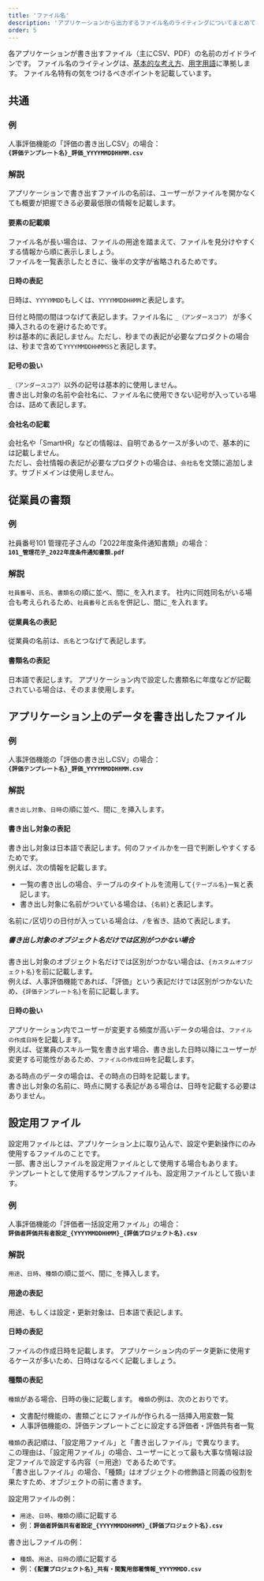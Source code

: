 ```yaml
---
title: 'ファイル名'
description: 'アプリケーションから出力するファイル名のライティングについてまとめています。'
order: 5
---
```


各アプリケーションが書き出すファイル（主にCSV、PDF）の名前のガイドラインです。
ファイル名のライティングは、[基本的な考え方](/products/contents/writing-style/)、[用字用語](/products/contents/idiomatic-usage/)に準拠します。
ファイル名特有の気をつけるべきポイントを記載しています。

## 共通

### 例

人事評価機能の「評価の書き出しCSV」の場合：  
**`{評価テンプレート名}_評価_YYYYMMDDHHMM.csv`**

### 解説

アプリケーションで書き出すファイルの名前は、ユーザーがファイルを開かなくても概要が把握できる必要最低限の情報を記載します。

#### 要素の記載順

ファイル名が長い場合は、ファイルの用途を踏まえて、ファイルを見分けやすくする情報から順に表示しましょう。  
ファイルを一覧表示したときに、後半の文字が省略されるためです。

#### 日時の表記

日時は、`YYYYMMDD`もしくは、`YYYYMMDDHHMM`と表記します。

日付と時間の間はつなげて表記します。ファイル名に `_（アンダースコア）` が多く挿入されるのを避けるためです。  
秒は基本的に表記しません。ただし、秒までの表記が必要なプロダクトの場合は、秒まで含めて`YYYYMMDDHHMMSS`と表記します。

#### 記号の扱い

`_（アンダースコア）`以外の記号は基本的に使用しません。  
書き出し対象の名前や会社名に、ファイル名に使用できない記号が入っている場合は、詰めて表記します。

#### 会社名の記載

会社名や「SmartHR」などの情報は、自明であるケースが多いので、基本的には記載しません。  
ただし、会社情報の表記が必要なプロダクトの場合は、`会社名`を文頭に追加します。サブドメインは使用しません。

## 従業員の書類

### 例

社員番号101 管理花子さんの「2022年度条件通知書類」の場合：  
**`101_管理花子_2022年度条件通知書類.pdf`**

### 解説

`社員番号`、`氏名`、`書類名`の順に並べ、間に`_`を入れます。
社内に同姓同名がいる場合も考えられるため、`社員番号`と`氏名`を併記し、間に`_`を入れます。

#### 従業員名の表記

従業員の名前は、`氏名`とつなげて表記します。

#### 書類名の表記

日本語で表記します。
アプリケーション内で設定した書類名に年度などが記載されている場合は、そのまま使用します。

## アプリケーション上のデータを書き出したファイル

### 例

人事評価機能の「評価の書き出しCSV」の場合：  
**`{評価テンプレート名}_評価_YYYYMMDDHHMM.csv`**

### 解説

`書き出し対象`、`日時`の順に並べ、間に`_`を挿入します。

#### 書き出し対象の表記

書き出し対象は日本語で表記します。何のファイルかを一目で判断しやすくするためです。  
例えば、次の情報を記載します。

- 一覧の書き出しの場合、テーブルのタイトルを流用して`{テーブル名}一覧`と表記します。
- 書き出し対象に名前がついている場合は、`{名前}`と表記します。

名前に`/`区切りの日付が入っている場合は、`/`を省き、詰めて表記します。

##### 書き出し対象のオブジェクト名だけでは区別がつかない場合

書き出し対象のオブジェクト名だけでは区別がつかない場合は、`{カスタムオブジェクト名}`を前に記載します。  
例えば、人事評価機能であれば、「評価」という表記だけでは区別がつかないため、`{評価テンプレート名}`を前に記載します。

#### 日時の扱い

アプリケーション内でユーザーが変更する頻度が高いデータの場合は、`ファイルの作成日時`を記載します。  
例えば、従業員のスキル一覧を書き出す場合、書き出した日時以降にユーザーが変更する可能性があるため、`ファイルの作成日時`を記載します。

ある時点のデータの場合は、その時点の日時を記載します。  
書き出し対象の名前に、時点に関する表記がある場合は、日時を記載する必要はありません。

## 設定用ファイル

設定用ファイルとは、アプリケーション上に取り込んで、設定や更新操作にのみ使用するファイルのことです。  
一部、書き出しファイルを設定用ファイルとして使用する場合もあります。  
テンプレートとして使用するサンプルファイルも、設定用ファイルとして扱います。

### 例

人事評価機能の「評価者一括設定用ファイル」の場合：  
**`評価者評価共有者設定_{YYYYMMDDHHMM}_{評価プロジェクト名}.csv`**

### 解説

`用途`、`日時`、`種類`の順に並べ、間に`_`を挿入します。

#### 用途の表記

用途、もしくは設定・更新対象は、日本語で表記します。

#### 日時の表記

ファイルの作成日時を記載します。
アプリケーション内のデータ更新に使用するケースが多いため、日時はなるべく記載しましょう。

#### 種類の表記

`種類`がある場合、日時の後に記載します。
`種類`の例は、次のとおりです。

- 文書配付機能の、書類ごとにファイルが作られる一括挿入用変数一覧
- 人事評価機能の、評価テンプレートごとに設定する評価者・評価共有者一覧

`種類`の表記順は、「設定用ファイル」と「書き出しファイル」で異なります。  
この理由は、「設定用ファイル」の場合、ユーザーにとって最も大事な情報は設定ファイルで設定する内容（＝用途）であるためです。  
「書き出しファイル」の場合、「種類」はオブジェクトの修飾語と同義の役割を果たすため、オブジェクトの前に書きます。

設定用ファイルの例：

- `用途`、`日時`、`種類`の順に記載する
- 例：**`評価者評価共有者設定_{YYYYMMDDHHMM}_{評価プロジェクト名}.csv`**

書き出しファイルの例：

- `種類`、`用途`、`日時`の順に記載する
- 例：**`{配置プロジェクト名}_共有・閲覧用部署情報_YYYYMMDD.csv`**
